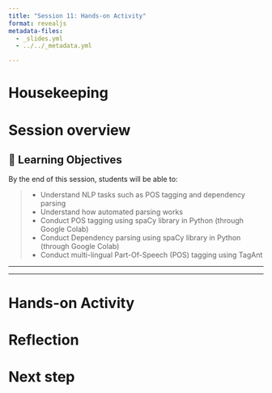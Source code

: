 ```yaml
---
title: "Session 11: Hands-on Activity"
format: revealjs
metadata-files:
  - _slides.yml
  - ../../_metadata.yml

---
```


# Housekeeping


# Session overview


## 🎯 Learning Objectives

By the end of this session, students will be able to:
 
> - Understand NLP tasks such as POS tagging and dependency parsing
> - Understand how automated parsing works
> - Conduct POS tagging using spaCy library in Python (through Google Colab)
> - Conduct Dependency parsing using spaCy library in Python (through Google Colab)
> - Conduct multi-lingual Part-Of-Speech (POS) tagging using TagAnt

---


---

# Hands-on Activity



# Reflection



# Next step